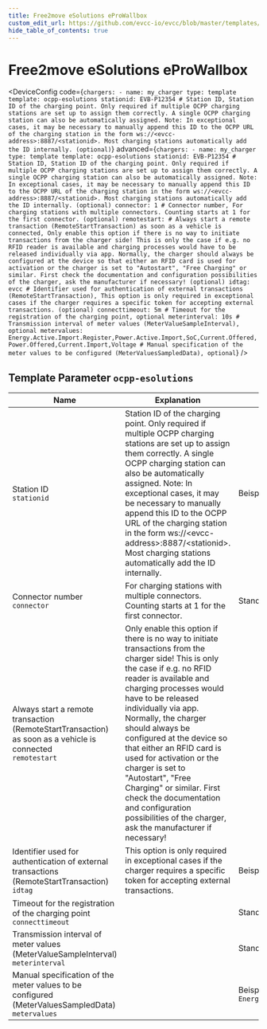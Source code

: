 ```yaml
---
title: Free2move eSolutions eProWallbox
custom_edit_url: https://github.com/evcc-io/evcc/blob/master/templates/definition/charger/ocpp-esolutions.yaml
hide_table_of_contents: true
---
```



# Free2move eSolutions eProWallbox

<DeviceFeatures features="rfid,sponsorship" />

<DeviceConfig code={`chargers:
    - name: my_charger
      type: template
      template: ocpp-esolutions
      stationid: EVB-P12354 # Station ID, Station ID of the charging point. Only required if multiple OCPP charging stations are set up to assign them correctly. A single OCPP charging station can also be automatically assigned. Note: In exceptional cases, it may be necessary to manually append this ID to the OCPP URL of the charging station in the form ws://<evcc-address>:8887/<stationid>. Most charging stations automatically add the ID internally. (optional)`} advanced={`chargers:
    - name: my_charger
      type: template
      template: ocpp-esolutions
      stationid: EVB-P12354 # Station ID, Station ID of the charging point. Only required if multiple OCPP charging stations are set up to assign them correctly. A single OCPP charging station can also be automatically assigned. Note: In exceptional cases, it may be necessary to manually append this ID to the OCPP URL of the charging station in the form ws://<evcc-address>:8887/<stationid>. Most charging stations automatically add the ID internally. (optional)
      connector: 1 # Connector number, For charging stations with multiple connectors. Counting starts at 1 for the first connector. (optional)
      remotestart: # Always start a remote transaction (RemoteStartTransaction) as soon as a vehicle is connected, Only enable this option if there is no way to initiate transactions from the charger side! This is only the case if e.g. no RFID reader is available and charging processes would have to be released individually via app. Normally, the charger should always be configured at the device so that either an RFID card is used for activation or the charger is set to "Autostart", "Free Charging" or similar. First check the documentation and configuration possibilities of the charger, ask the manufacturer if necessary! (optional)
      idtag: evcc # Identifier used for authentication of external transactions (RemoteStartTransaction), This option is only required in exceptional cases if the charger requires a specific token for accepting external transactions. (optional)
      connecttimeout: 5m # Timeout for the registration of the charging point, optional
      meterinterval: 10s # Transmission interval of meter values (MeterValueSampleInterval), optional
      metervalues: Energy.Active.Import.Register,Power.Active.Import,SoC,Current.Offered,Power.Offered,Current.Import,Voltage # Manual specification of the meter values to be configured (MeterValuesSampledData), optional`} />

## Template Parameter `ocpp-esolutions`

| Name | Explanation | Value | Optional |
|-----------|-------------|-------|----------|
| Station ID<br/>`stationid` | Station ID of the charging point. Only required if multiple OCPP charging stations are set up to assign them correctly. A single OCPP charging station can also be automatically assigned. Note: In exceptional cases, it may be necessary to manually append this ID to the OCPP URL of the charging station in the form ws://&lt;evcc-address&gt;:8887/&lt;stationid&gt;. Most charging stations automatically add the ID internally. | Beispiel: `EVB-P12354` | no |
| Connector number<br/>`connector` | For charging stations with multiple connectors. Counting starts at 1 for the first connector. | Standard: `1` | no |
| Always start a remote transaction (RemoteStartTransaction) as soon as a vehicle is connected<br/>`remotestart` | Only enable this option if there is no way to initiate transactions from the charger side! This is only the case if e.g. no RFID reader is available and charging processes would have to be released individually via app. Normally, the charger should always be configured at the device so that either an RFID card is used for activation or the charger is set to "Autostart", "Free Charging" or similar. First check the documentation and configuration possibilities of the charger, ask the manufacturer if necessary! |  | no |
| Identifier used for authentication of external transactions (RemoteStartTransaction)<br/>`idtag` | This option is only required in exceptional cases if the charger requires a specific token for accepting external transactions. | Beispiel: `evcc` | no |
| Timeout for the registration of the charging point<br/>`connecttimeout` |  | Standard: `5m` | no |
| Transmission interval of meter values (MeterValueSampleInterval)<br/>`meterinterval` |  | Standard: `10s` | no |
| Manual specification of the meter values to be configured (MeterValuesSampledData)<br/>`metervalues` |  | Beispiel: `Energy.Active.Import.Register,Power.Active.Import,SoC,Current.Offered,Power.Offered,Current.Import,Voltage` | no |

<SponsorshipRequired />

